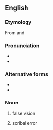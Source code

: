 ==English==

===Etymology===
From {{etyl|grc|en}} {{term|παρά||beside|lang=grc}} and {{term|βλέπω||to look at|lang=grc}}

===Pronunciation===
* {{IPA|/ˈpærəˌblɛpsɪ/|lang=en}}
* {{hyphenation|para|blep|sy|lang=en}}

===Alternative forms===
* {{l|en|parablepsis}}
* {{l|en|parablepsia}}

===Noun===
{{en-noun|-}}

# false vision
# {{cx|obsolete|lang=en}} scribal error